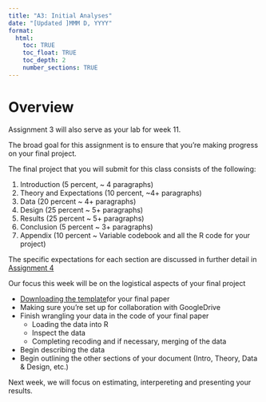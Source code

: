 ```yaml
---
title: "A3: Initial Analyses"
date: "[Updated ]MMM D, YYYY"
format:
  html:
    toc: TRUE
    toc_float: TRUE
    toc_depth: 2
    number_sections: TRUE
---
```


# Overview {.unnumbered}

Assignment 3 will also serve as your lab for week 11.

The broad goal for this assignment is to ensure that you're making progress on your final project.

The final project that you will submit for this class consists of the following:

1. Introduction (5 percent, ~ 4 paragraphs)
2. Theory and Expectations (10 percent, ~4+ paragraphs)
3. Data (20 percent ~ 4+ paragraphs)
4. Design (25 percent ~ 5+ paragraphs)
5. Results (25 percent ~ 5+ paragraphs)
6. Conclusion (5 percent ~ 3+ paragraphs)
7. Appendix (10 percent ~ Variable codebook and all the R code for your project)


The specific expectations for each section are discussed in further detail in [Assignment 4](/assignments/a4)


Our focus this week will be on the logistical aspects of your final project

- [Downloading the template](https://pols1600.paultesta.org/assignments/POLS1600_paper_template.qmd)for your final paper
- Making sure you're set up for collaboration with GoogleDrive
- Finish wrangling your data in the code of your final paper
  - Loading the data into R
  - Inspect the data
  - Completing recoding and if necessary, merging of the data
- Begin describing the data
- Begin outlining the other sections of your document (Intro, Theory, Data & Design, etc.)

Next week, we will focus on estimating, interpereting and presenting your results.




## 